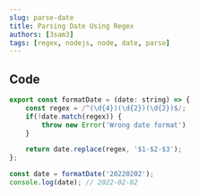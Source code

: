 ```yaml
---
slug: parse-date
title: Parsing Date Using Regex
authors: [3sam3]
tags: [regex, nodejs, node, date, parse]
---
```


## Code

```js showLineNumbers {2,7}
export const formatDate = (date: string) => {
    const regex = /^(\d{4})(\d{2})(\d{2})$/;
    if(!date.match(regex)) {
        throw new Error('Wrong date format')
    }

    return date.replace(regex, '$1-$2-$3');
};

const date = formatDate('20220202');
console.log(date); // 2022-02-02

```
